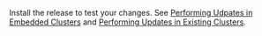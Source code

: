 Install the release to test your changes. See [Performing Udpates in Embedded Clusters](/enterprise/updating-embedded) and [Performing Updates in Existing Clusters](/enterprise/updating-app-manager).